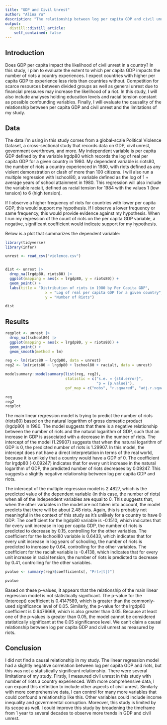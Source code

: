 ```yaml
---
title: "GDP and Civil Unrest"
author: "Alina Yu"
description: "The relationship between log per capita GDP and civil unrest as measured by frequency of riots"
output:
  distill::distill_article:
    self_contained: false
---
```




## Introduction

Does GDP per capita impact the likelihood of civil unrest in a country? In this study, I plan to evaluate the extent to which per capita GDP impacts the number of riots a country experiences. I expect countries with higher per capita GDP to experience less riots than countries without. Competition for scarce resources between divided groups as well as general unrest due to financial pressures may increase the likelihood of a riot. In this study, I will also include analyses holding education levels and racial tension constant as possible confounding variables. Finally, I will evaluate the causality of the relationship between per capita GDP and civil unrest and the limitations of my study. 

## Data 

The data I'm using in this study comes from a global-scale Political Violence Dataset, a cross-sectional study that records data on GDP, civil unrest, government overthrows, and more. My independent variable is per capita GDP defined by the variable lrgdp80 which records the log of real per capita GDP for a given country in 1980. My dependent variable is riots80, the number of riots a country experienced in 1980, with riots defined as any violent demonstration or clash of more than 100 citizens. I will also run a multiple regression with lschool80, a variable defined as the log of 1 + average years of school attainment in 1980. This regression will also include the variable racialt, defined as racial tension for 1984 with the values 1 (low tension) to 6 (high tension). 

If I observe a higher frequency of riots for countries with lower per capita GDP, this would support my hypothesis. If I observe a lower frequency or same frequency, this would provide evidence against my hypothesis. When I run my regression of the count of riots on the per capita GDP variable, a negative, significant coefficient would indicate support for my hypothesis.

Below is a plot that summarizes the dependent variable:


```r
library(tidyverse)
library(infer)
```

```r
unrest <- read_csv("violence.csv") 


dist <- unrest |>
  drop_na(lrgdp80, riots80) |>
  ggplot(mapping = aes(x = lrgdp80, y = riots80)) +
  geom_point() + 
  labs(title = "Distribution of riots in 1980 by Per Capita GDP",
                  x = "Log of real per capita GDP for a given country",
                  y = "Number of Riots")

dist
```

## Results

```r
regplot <- unrest |>
  drop_na(lschool80) |>
  ggplot(mapping = aes(x = lrgdp80, y = riots80)) +
  geom_point() +
  geom_smooth(method = lm)

reg <- lm(riots80 ~ lrgdp80, data = unrest)
reg2 <- lm(riots80 ~ lrgdp80 + lschool80 + racialt, data = unrest)

modelsummary::modelsummary(list(reg, reg2),
                           statistic = c("s.e. = {std.error}",
                                         "p = {p.value}"),
                           gof_map = c("nobs", "r.squared", "adj.r.squared"))

reg
reg2
regplot
```

The main linear regression model is trying to predict the number of riots (riots80) based on the natural logarithm of gross domestic product (lrgdp80) in 1980. The model suggests that there is a negative relationship between the number of riots and the natural logarithm of GDP, such that an increase in GDP is associated with a decrease in the number of riots. The intercept of the model (1.29907) suggests that when the natural logarithm of GDP is 0, the predicted number of riots is 1.29907. In this model, the intercept does not have a direct interpretation in terms of the real world, because it is unlikely that a country would have a GDP of 0. The coefficient for lrgdp80 (-0.09247) indicates that for every unit increase in the natural logarithm of GDP, the predicted number of riots decreases by 0.09247. This suggests a slightly negative relationship between log per capita GDP and riots. 

The intercept of the multiple regression model is 2.4827, which is the predicted value of the dependent variable (in this case, the number of riots) when all of the independent variables are equal to 0. This suggests that, when the other variables in the model are not taken into account, the model predicts that there will be about 2.48 riots. Again, this is probably not meaningful in the context of this study as it's unlikely for a country to have 0 GDP. The coefficient for the lrgdp80 variable is -0.1510, which indicates that for every unit increase in log per capita GDP, the number of riots is predicted to decrease by 0.15, controlling for the other variables. The coefficient for the lschool80 variable is 0.6433, which indicates that for every unit increase in log years of schooling, the number of riots is predicted to increase by 0.64, controlling for the other variables. The coefficient for the racialt variable is -0.4138, which indicates that for every unit increase in racial tension, the number of riots is predicted to decrease by 0.41, controlling for the other variables.

```r
pvalue <- summary(reg)$coefficients[, "Pr(>|t|)"]

pvalue
```

Based on these p-values, it appears that the relationship of the main linear regression model is not statistically significant. The p-value for the (Intercept) coefficient is 0.4147589, which is greater than the commonly-used significance level of 0.05. Similarly, the p-value for the lrgdp80 coefficient is 0.6476668, which is also greater than 0.05. Because at least one of the p-values is greater than 0.05, the model cannot be considered statistically significant at the 0.05 significance level. We can't claim a causal relationship between log per capita GDP and civil unrest as measured by riots. 

## Conclusion

I did not find a causal relationship in my study. The linear regression model had a slightly negative correlation between log per capita GDP and riots, but this was not a statistically significant relationship. There were several limitations of my study. Firstly, I measured civil unrest in this study with number of riots a country experienced. With more comprehensive data, I can expand this definition to include other aspects of civil unrest. Similarly with more comprehensive data, I can control for many more variables that could confound a relationship like this. Other variables could include income inequality and governmental corruption. Moreover, this study is limited by its scope as well. I could improve this study by broadening the timeframe from 1 year to several decades to observe more trends in GDP and civil unrest. 
